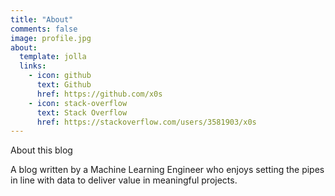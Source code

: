 ```yaml
---
title: "About"
comments: false
image: profile.jpg
about:
  template: jolla
  links:
    - icon: github
      text: Github
      href: https://github.com/x0s
    - icon: stack-overflow
      text: Stack Overflow
      href: https://stackoverflow.com/users/3581903/x0s
---
```


About this blog

A blog written by a Machine Learning Engineer who enjoys setting the pipes in line with data to deliver value in meaningful projects.